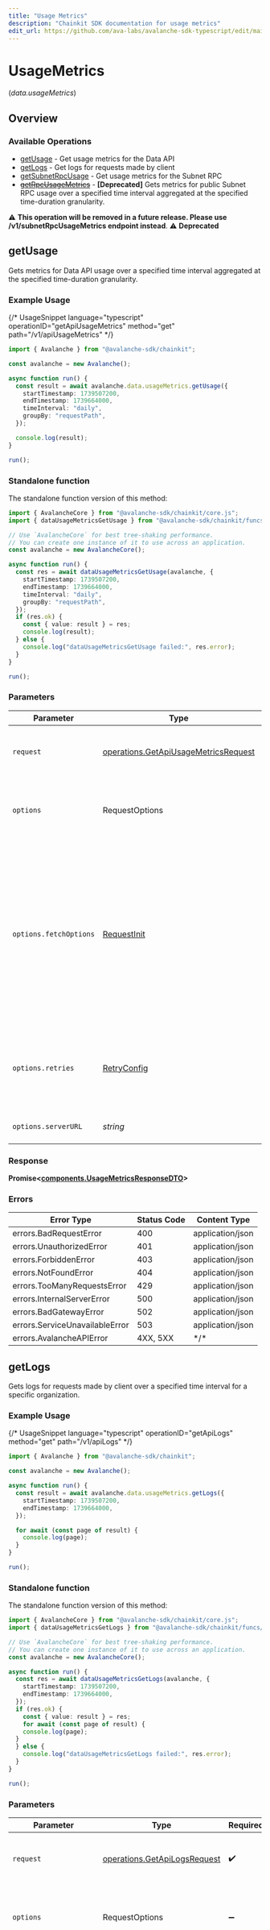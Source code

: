 ```yaml
---
title: "Usage Metrics"
description: "Chainkit SDK documentation for usage metrics"
edit_url: https://github.com/ava-labs/avalanche-sdk-typescript/edit/main/chainkit/docs/sdks/usagemetrics/README.md
---
```


# UsageMetrics
(*data.usageMetrics*)

## Overview

### Available Operations

* [getUsage](#getusage) - Get usage metrics for the Data API
* [getLogs](#getlogs) - Get logs for requests made by client
* [getSubnetRpcUsage](#getsubnetrpcusage) - Get usage metrics for the Subnet RPC
* [~~getRpcUsageMetrics~~](#getrpcusagemetrics) - **[Deprecated]**  Gets metrics for public Subnet RPC usage over a specified time interval aggregated at the specified time-duration granularity.

⚠️ **This operation will be removed in a future release.  Please use /v1/subnetRpcUsageMetrics endpoint instead**. :warning: **Deprecated**

## getUsage

Gets metrics for Data API usage over a specified time interval aggregated at the specified time-duration granularity.

### Example Usage

{/*  UsageSnippet language="typescript" operationID="getApiUsageMetrics" method="get" path="/v1/apiUsageMetrics"  */}
```typescript
import { Avalanche } from "@avalanche-sdk/chainkit";

const avalanche = new Avalanche();

async function run() {
  const result = await avalanche.data.usageMetrics.getUsage({
    startTimestamp: 1739507200,
    endTimestamp: 1739664000,
    timeInterval: "daily",
    groupBy: "requestPath",
  });

  console.log(result);
}

run();
```

### Standalone function

The standalone function version of this method:

```typescript
import { AvalancheCore } from "@avalanche-sdk/chainkit/core.js";
import { dataUsageMetricsGetUsage } from "@avalanche-sdk/chainkit/funcs/dataUsageMetricsGetUsage.js";

// Use `AvalancheCore` for best tree-shaking performance.
// You can create one instance of it to use across an application.
const avalanche = new AvalancheCore();

async function run() {
  const res = await dataUsageMetricsGetUsage(avalanche, {
    startTimestamp: 1739507200,
    endTimestamp: 1739664000,
    timeInterval: "daily",
    groupBy: "requestPath",
  });
  if (res.ok) {
    const { value: result } = res;
    console.log(result);
  } else {
    console.log("dataUsageMetricsGetUsage failed:", res.error);
  }
}

run();
```

### Parameters

| Parameter                                                                                                                                                                      | Type                                                                                                                                                                           | Required                                                                                                                                                                       | Description                                                                                                                                                                    |
| ------------------------------------------------------------------------------------------------------------------------------------------------------------------------------ | ------------------------------------------------------------------------------------------------------------------------------------------------------------------------------ | ------------------------------------------------------------------------------------------------------------------------------------------------------------------------------ | ------------------------------------------------------------------------------------------------------------------------------------------------------------------------------ |
| `request`                                                                                                                                                                      | [operations.GetApiUsageMetricsRequest](https://github.com/ava-labs/avalanche-sdk-typescript/blob/main/chainkit/models/operations/getapiusagemetricsrequest.md)                                                                                   | :heavy_check_mark:                                                                                                                                                             | The request object to use for the request.                                                                                                                                     |
| `options`                                                                                                                                                                      | RequestOptions                                                                                                                                                                 | :heavy_minus_sign:                                                                                                                                                             | Used to set various options for making HTTP requests.                                                                                                                          |
| `options.fetchOptions`                                                                                                                                                         | [RequestInit](https://developer.mozilla.org/en-US/docs/Web/API/Request/Request#options)                                                                                        | :heavy_minus_sign:                                                                                                                                                             | Options that are passed to the underlying HTTP request. This can be used to inject extra headers for examples. All `Request` options, except `method` and `body`, are allowed. |
| `options.retries`                                                                                                                                                              | [RetryConfig](https://github.com/ava-labs/avalanche-sdk-typescript/blob/main/chainkit/lib/utils/retryconfig.md)                                                                                                                                  | :heavy_minus_sign:                                                                                                                                                             | Enables retrying HTTP requests under certain failure conditions.                                                                                                               |
| `options.serverURL`                                                                                                                                                            | *string*                                                                                                                                                                       | :heavy_minus_sign:                                                                                                                                                             | An optional server URL to use.                                                                                                                                                 |

### Response

**Promise\<[components.UsageMetricsResponseDTO](https://github.com/ava-labs/avalanche-sdk-typescript/blob/main/chainkit/models/components/usagemetricsresponsedto.md)\>**

### Errors

| Error Type                     | Status Code                    | Content Type                   |
| ------------------------------ | ------------------------------ | ------------------------------ |
| errors.BadRequestError         | 400                            | application/json               |
| errors.UnauthorizedError       | 401                            | application/json               |
| errors.ForbiddenError          | 403                            | application/json               |
| errors.NotFoundError           | 404                            | application/json               |
| errors.TooManyRequestsError    | 429                            | application/json               |
| errors.InternalServerError     | 500                            | application/json               |
| errors.BadGatewayError         | 502                            | application/json               |
| errors.ServiceUnavailableError | 503                            | application/json               |
| errors.AvalancheAPIError       | 4XX, 5XX                       | \*/\*                          |

## getLogs

Gets logs for requests made by client over a specified time interval for a specific organization.

### Example Usage

{/*  UsageSnippet language="typescript" operationID="getApiLogs" method="get" path="/v1/apiLogs"  */}
```typescript
import { Avalanche } from "@avalanche-sdk/chainkit";

const avalanche = new Avalanche();

async function run() {
  const result = await avalanche.data.usageMetrics.getLogs({
    startTimestamp: 1739507200,
    endTimestamp: 1739664000,
  });

  for await (const page of result) {
    console.log(page);
  }
}

run();
```

### Standalone function

The standalone function version of this method:

```typescript
import { AvalancheCore } from "@avalanche-sdk/chainkit/core.js";
import { dataUsageMetricsGetLogs } from "@avalanche-sdk/chainkit/funcs/dataUsageMetricsGetLogs.js";

// Use `AvalancheCore` for best tree-shaking performance.
// You can create one instance of it to use across an application.
const avalanche = new AvalancheCore();

async function run() {
  const res = await dataUsageMetricsGetLogs(avalanche, {
    startTimestamp: 1739507200,
    endTimestamp: 1739664000,
  });
  if (res.ok) {
    const { value: result } = res;
    for await (const page of result) {
    console.log(page);
  }
  } else {
    console.log("dataUsageMetricsGetLogs failed:", res.error);
  }
}

run();
```

### Parameters

| Parameter                                                                                                                                                                      | Type                                                                                                                                                                           | Required                                                                                                                                                                       | Description                                                                                                                                                                    |
| ------------------------------------------------------------------------------------------------------------------------------------------------------------------------------ | ------------------------------------------------------------------------------------------------------------------------------------------------------------------------------ | ------------------------------------------------------------------------------------------------------------------------------------------------------------------------------ | ------------------------------------------------------------------------------------------------------------------------------------------------------------------------------ |
| `request`                                                                                                                                                                      | [operations.GetApiLogsRequest](https://github.com/ava-labs/avalanche-sdk-typescript/blob/main/chainkit/models/operations/getapilogsrequest.md)                                                                                                   | :heavy_check_mark:                                                                                                                                                             | The request object to use for the request.                                                                                                                                     |
| `options`                                                                                                                                                                      | RequestOptions                                                                                                                                                                 | :heavy_minus_sign:                                                                                                                                                             | Used to set various options for making HTTP requests.                                                                                                                          |
| `options.fetchOptions`                                                                                                                                                         | [RequestInit](https://developer.mozilla.org/en-US/docs/Web/API/Request/Request#options)                                                                                        | :heavy_minus_sign:                                                                                                                                                             | Options that are passed to the underlying HTTP request. This can be used to inject extra headers for examples. All `Request` options, except `method` and `body`, are allowed. |
| `options.retries`                                                                                                                                                              | [RetryConfig](https://github.com/ava-labs/avalanche-sdk-typescript/blob/main/chainkit/lib/utils/retryconfig.md)                                                                                                                                  | :heavy_minus_sign:                                                                                                                                                             | Enables retrying HTTP requests under certain failure conditions.                                                                                                               |
| `options.serverURL`                                                                                                                                                            | *string*                                                                                                                                                                       | :heavy_minus_sign:                                                                                                                                                             | An optional server URL to use.                                                                                                                                                 |

### Response

**Promise\<[operations.GetApiLogsResponse](https://github.com/ava-labs/avalanche-sdk-typescript/blob/main/chainkit/models/operations/getapilogsresponse.md)\>**

### Errors

| Error Type                     | Status Code                    | Content Type                   |
| ------------------------------ | ------------------------------ | ------------------------------ |
| errors.BadRequestError         | 400                            | application/json               |
| errors.UnauthorizedError       | 401                            | application/json               |
| errors.ForbiddenError          | 403                            | application/json               |
| errors.NotFoundError           | 404                            | application/json               |
| errors.TooManyRequestsError    | 429                            | application/json               |
| errors.InternalServerError     | 500                            | application/json               |
| errors.BadGatewayError         | 502                            | application/json               |
| errors.ServiceUnavailableError | 503                            | application/json               |
| errors.AvalancheAPIError       | 4XX, 5XX                       | \*/\*                          |

## getSubnetRpcUsage

Gets metrics for public Subnet RPC usage over a specified time interval aggregated at the specified time-duration granularity.

### Example Usage

{/*  UsageSnippet language="typescript" operationID="getSubnetRpcUsageMetrics" method="get" path="/v1/subnetRpcUsageMetrics"  */}
```typescript
import { Avalanche } from "@avalanche-sdk/chainkit";

const avalanche = new Avalanche();

async function run() {
  const result = await avalanche.data.usageMetrics.getSubnetRpcUsage({
    timeInterval: "daily",
    startTimestamp: 1739507200,
    endTimestamp: 1739664000,
    groupBy: "rpcMethod",
  });

  console.log(result);
}

run();
```

### Standalone function

The standalone function version of this method:

```typescript
import { AvalancheCore } from "@avalanche-sdk/chainkit/core.js";
import { dataUsageMetricsGetSubnetRpcUsage } from "@avalanche-sdk/chainkit/funcs/dataUsageMetricsGetSubnetRpcUsage.js";

// Use `AvalancheCore` for best tree-shaking performance.
// You can create one instance of it to use across an application.
const avalanche = new AvalancheCore();

async function run() {
  const res = await dataUsageMetricsGetSubnetRpcUsage(avalanche, {
    timeInterval: "daily",
    startTimestamp: 1739507200,
    endTimestamp: 1739664000,
    groupBy: "rpcMethod",
  });
  if (res.ok) {
    const { value: result } = res;
    console.log(result);
  } else {
    console.log("dataUsageMetricsGetSubnetRpcUsage failed:", res.error);
  }
}

run();
```

### Parameters

| Parameter                                                                                                                                                                      | Type                                                                                                                                                                           | Required                                                                                                                                                                       | Description                                                                                                                                                                    |
| ------------------------------------------------------------------------------------------------------------------------------------------------------------------------------ | ------------------------------------------------------------------------------------------------------------------------------------------------------------------------------ | ------------------------------------------------------------------------------------------------------------------------------------------------------------------------------ | ------------------------------------------------------------------------------------------------------------------------------------------------------------------------------ |
| `request`                                                                                                                                                                      | [operations.GetSubnetRpcUsageMetricsRequest](https://github.com/ava-labs/avalanche-sdk-typescript/blob/main/chainkit/models/operations/getsubnetrpcusagemetricsrequest.md)                                                                       | :heavy_check_mark:                                                                                                                                                             | The request object to use for the request.                                                                                                                                     |
| `options`                                                                                                                                                                      | RequestOptions                                                                                                                                                                 | :heavy_minus_sign:                                                                                                                                                             | Used to set various options for making HTTP requests.                                                                                                                          |
| `options.fetchOptions`                                                                                                                                                         | [RequestInit](https://developer.mozilla.org/en-US/docs/Web/API/Request/Request#options)                                                                                        | :heavy_minus_sign:                                                                                                                                                             | Options that are passed to the underlying HTTP request. This can be used to inject extra headers for examples. All `Request` options, except `method` and `body`, are allowed. |
| `options.retries`                                                                                                                                                              | [RetryConfig](https://github.com/ava-labs/avalanche-sdk-typescript/blob/main/chainkit/lib/utils/retryconfig.md)                                                                                                                                  | :heavy_minus_sign:                                                                                                                                                             | Enables retrying HTTP requests under certain failure conditions.                                                                                                               |
| `options.serverURL`                                                                                                                                                            | *string*                                                                                                                                                                       | :heavy_minus_sign:                                                                                                                                                             | An optional server URL to use.                                                                                                                                                 |

### Response

**Promise\<[components.SubnetRpcUsageMetricsResponseDTO](https://github.com/ava-labs/avalanche-sdk-typescript/blob/main/chainkit/models/components/subnetrpcusagemetricsresponsedto.md)\>**

### Errors

| Error Type                     | Status Code                    | Content Type                   |
| ------------------------------ | ------------------------------ | ------------------------------ |
| errors.BadRequestError         | 400                            | application/json               |
| errors.UnauthorizedError       | 401                            | application/json               |
| errors.ForbiddenError          | 403                            | application/json               |
| errors.NotFoundError           | 404                            | application/json               |
| errors.TooManyRequestsError    | 429                            | application/json               |
| errors.InternalServerError     | 500                            | application/json               |
| errors.BadGatewayError         | 502                            | application/json               |
| errors.ServiceUnavailableError | 503                            | application/json               |
| errors.AvalancheAPIError       | 4XX, 5XX                       | \*/\*                          |

## ~~getRpcUsageMetrics~~

**[Deprecated]**  Gets metrics for public Subnet RPC usage over a specified time interval aggregated at the specified time-duration granularity.

⚠️ **This operation will be removed in a future release.  Please use /v1/subnetRpcUsageMetrics endpoint instead**.

> :warning: **DEPRECATED**: This will be removed in a future release, please migrate away from it as soon as possible.

### Example Usage

{/*  UsageSnippet language="typescript" operationID="getRpcUsageMetrics" method="get" path="/v1/rpcUsageMetrics"  */}
```typescript
import { Avalanche } from "@avalanche-sdk/chainkit";

const avalanche = new Avalanche();

async function run() {
  const result = await avalanche.data.usageMetrics.getRpcUsageMetrics({
    timeInterval: "daily",
    startTimestamp: 1739507200,
    endTimestamp: 1739664000,
    groupBy: "rpcMethod",
  });

  console.log(result);
}

run();
```

### Standalone function

The standalone function version of this method:

```typescript
import { AvalancheCore } from "@avalanche-sdk/chainkit/core.js";
import { dataUsageMetricsGetRpcUsageMetrics } from "@avalanche-sdk/chainkit/funcs/dataUsageMetricsGetRpcUsageMetrics.js";

// Use `AvalancheCore` for best tree-shaking performance.
// You can create one instance of it to use across an application.
const avalanche = new AvalancheCore();

async function run() {
  const res = await dataUsageMetricsGetRpcUsageMetrics(avalanche, {
    timeInterval: "daily",
    startTimestamp: 1739507200,
    endTimestamp: 1739664000,
    groupBy: "rpcMethod",
  });
  if (res.ok) {
    const { value: result } = res;
    console.log(result);
  } else {
    console.log("dataUsageMetricsGetRpcUsageMetrics failed:", res.error);
  }
}

run();
```

### Parameters

| Parameter                                                                                                                                                                      | Type                                                                                                                                                                           | Required                                                                                                                                                                       | Description                                                                                                                                                                    |
| ------------------------------------------------------------------------------------------------------------------------------------------------------------------------------ | ------------------------------------------------------------------------------------------------------------------------------------------------------------------------------ | ------------------------------------------------------------------------------------------------------------------------------------------------------------------------------ | ------------------------------------------------------------------------------------------------------------------------------------------------------------------------------ |
| `request`                                                                                                                                                                      | [operations.GetRpcUsageMetricsRequest](https://github.com/ava-labs/avalanche-sdk-typescript/blob/main/chainkit/models/operations/getrpcusagemetricsrequest.md)                                                                                   | :heavy_check_mark:                                                                                                                                                             | The request object to use for the request.                                                                                                                                     |
| `options`                                                                                                                                                                      | RequestOptions                                                                                                                                                                 | :heavy_minus_sign:                                                                                                                                                             | Used to set various options for making HTTP requests.                                                                                                                          |
| `options.fetchOptions`                                                                                                                                                         | [RequestInit](https://developer.mozilla.org/en-US/docs/Web/API/Request/Request#options)                                                                                        | :heavy_minus_sign:                                                                                                                                                             | Options that are passed to the underlying HTTP request. This can be used to inject extra headers for examples. All `Request` options, except `method` and `body`, are allowed. |
| `options.retries`                                                                                                                                                              | [RetryConfig](https://github.com/ava-labs/avalanche-sdk-typescript/blob/main/chainkit/lib/utils/retryconfig.md)                                                                                                                                  | :heavy_minus_sign:                                                                                                                                                             | Enables retrying HTTP requests under certain failure conditions.                                                                                                               |
| `options.serverURL`                                                                                                                                                            | *string*                                                                                                                                                                       | :heavy_minus_sign:                                                                                                                                                             | An optional server URL to use.                                                                                                                                                 |

### Response

**Promise\<[components.SubnetRpcUsageMetricsResponseDTO](https://github.com/ava-labs/avalanche-sdk-typescript/blob/main/chainkit/models/components/subnetrpcusagemetricsresponsedto.md)\>**

### Errors

| Error Type                     | Status Code                    | Content Type                   |
| ------------------------------ | ------------------------------ | ------------------------------ |
| errors.BadRequestError         | 400                            | application/json               |
| errors.UnauthorizedError       | 401                            | application/json               |
| errors.ForbiddenError          | 403                            | application/json               |
| errors.NotFoundError           | 404                            | application/json               |
| errors.TooManyRequestsError    | 429                            | application/json               |
| errors.InternalServerError     | 500                            | application/json               |
| errors.BadGatewayError         | 502                            | application/json               |
| errors.ServiceUnavailableError | 503                            | application/json               |
| errors.AvalancheAPIError       | 4XX, 5XX                       | \*/\*                          |